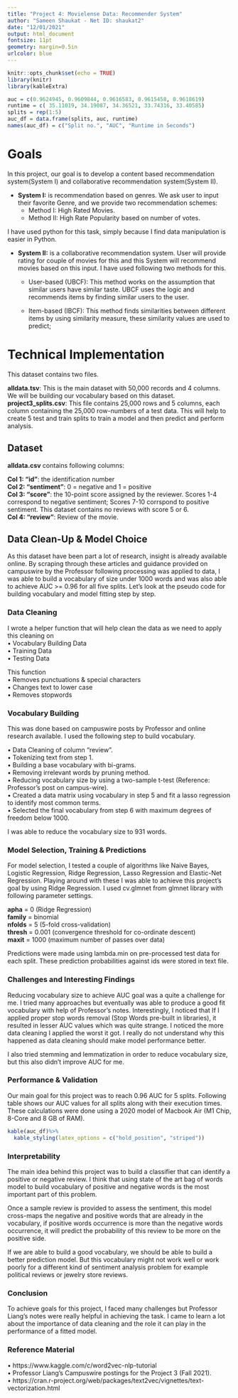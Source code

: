 ```yaml
---
title: "Project 4: Movielense Data: Recommender System"
author: "Sameen Shaukat - Net ID: shaukat2"
date: "12/01/2021"
output: html_document
fontsize: 11pt
geometry: margin=0.5in
urlcolor: blue
---
```


```r
knitr::opts_chunk$set(echo = TRUE)
library(knitr)
library(kableExtra)
```

```r
auc = c(0.9624945, 0.9609844, 0.9616583, 0.9615458, 0.9618619)
runtime = c( 35.11019, 34.19087, 34.36521, 33.74316, 33.40585)
splits = rep(1:5)
auc_df = data.frame(splits, auc, runtime)
names(auc_df) = c("Split no.", "AUC", "Runtime in Seconds")
```

# Goals  

In this project, our goal is to develop a content based recommendation system(System I) and collaborative recommendation system(System II).

* **System I:** is recommendation based on genres. We ask user to input their favorite Genre, and we provide two recommendation schemes: 
   + Method I:  High Rated Movies.
   + Method II: High Rate Popularity based on number of votes.

I have used python for this task, simply because I find data manipulation is easier in Python.

* **System II:** is a collaborative recommendation system. User will provide rating for couple of movies for this and this System will recommend movies based on this input. I have used following two methods for this.  

   + User-based (UBCF): This method works on the assumption that similar users have similar taste. UBCF uses the logic and recommends items by finding similar users to the user.  
   
   + Item-based (IBCF): This method finds similarities between different items by using similarity measure, these similarity values are used to predict;

# Technical Implementation  

This dataset contains two files.

**alldata.tsv**: This is the main dataset with 50,000 records and 4 columns. We will be building our vocabulary based on this dataset.  
**project3_splits.csv**: This file contains 25,000 rows and 5 columns, each column containing the 25,000 row-numbers of a test data. This will help to create 5 test and train splits to train a model and then predict and perform analysis.

## Dataset 
**alldata.csv** contains following columns:

**Col 1: “id”**: the identification number  
**Col 2: “sentiment”**: 0 = negative and 1 = positive  
**Col 3: “score”**: the 10-point score assigned by the reviewer. Scores 1-4 correspond to negative sentiment; Scores 7-10 corrspond to positive sentiment. This dataset contains no reviews with score 5 or 6.  
**Col 4: “review”**: Review of the movie.  

## Data Clean-Up & Model Choice  

As this dataset have been part a lot of research, insight is already available online. By scraping through these articles and guidance provided on campuswire by the Professor following processing was applied to data, I was able to build a vocabulary of size under 1000 words and was also able to achieve AUC >= 0.96 for all five splits. Let's look at the pseudo code for building vocabulary and model fitting step by step.

### Data Cleaning  

I wrote a helper function that will help clean the data as we need to apply this cleaning on  
  • Vocabulary Building Data  
  • Training Data  
  • Testing Data  

This function  
  • Removes punctuations & special characters   
  • Changes text to lower case  
  • Removes stopwords

### Vocabulary Building  

This was done based on campuswire posts by Professor and online research available. I used the following step to build vocabulary. 

  • Data Cleaning of column "review".  
  • Tokenizing text from step 1.  
  • Building a base vocabulary with bi-grams.  
  • Removing irrelevant words by pruning method.  
  • Reducing vocabulary size by using a two-sample t-test (Reference: Professor's post on campus-wire).  
  • Created a data matrix using vocabulary in step 5 and fit a lasso regression to identify most common terms.  
  • Selected the final vocabulary from step 6 with maximum degrees of freedom below 1000. 

I was able to reduce the vocabulary size to 931 words.

### Model Selection, Training & Predictions  

For model selection, I tested a couple of algorithms like Naive Bayes, Logistic Regression, Ridge Regression, Lasso Regression and Elastic-Net Regression. Playing around with these I was able to achieve this project's goal by using Ridge Regression. I used cv.glmnet from glmnet library with following parameter settings.  

**apha** = 0 (Ridge Regression)  
**family** = binomial  
**nfolds** = 5 (5-fold cross-validation)  
**thresh** = 0.001 (convergence threshold for co-ordinate descent)  
**maxit** = 1000 (maximum number of passes over data)

Predictions were made using lambda.min on pre-processed test data for each split. These prediction probabilities against ids were stored in text file.

### Challenges and Interesting Findings  

Reducing vocabulary size to achieve AUC goal was a quite a challenge for me. I tried many approaches but eventually was able to produce a good fit vocabulary with help of Professor's notes. Interestingly, I noticed that If I applied proper stop words removal (Stop Words pre-built in libraries), it resulted in lesser AUC values which was quite strange. I noticed the more data cleaning I applied the worst it got. I really do not understand why this happened as data cleaning should make model performance better.

I also tried stemming and lemmatization in order to reduce vocabulary size, but this also didn't improve AUC for me.

### Performance & Validation  

Our main goal for this project was to reach 0.96 AUC for 5 splits. Following table shows our AUC values for all splits along with their execution times. These calculations were done using a 2020 model of Macbook Air (M1 Chip, 8-Core and 8 GB of RAM).

```r
kable(auc_df)%>%
  kable_styling(latex_options = c("hold_position", "striped"))
```

### Interpretability  

The main idea behind this project was to build a classifier that can identify a positive or negative review. I think that using state of the art bag of words model to build vocabulary of positive and negative words is the most important part of this problem. 

Once a sample review is provided to assess the sentiment, this model cross-maps the negative and positive words that are already in the vocabulary, if positive words occurrence is more than the negative words occurrence, it will predict the probability of this review to be more on the positive side.

If we are able to build a good vocabulary, we should be able to build a better prediction model. But this vocabulary might not work well or work poorly for a different kind of sentiment analysis problem for example political reviews or jewelry store reviews.

### Conclusion
To achieve goals for this project, I faced many challenges but Professor Liang's notes were really helpful in achieving the task. I came to learn a lot about the importance of data cleaning and the role it can play in the performance of a fitted model.
  
### Reference Material  

  • https://www.kaggle.com/c/word2vec-nlp-tutorial  
  • Professor Liang’s Campuswire postings for the Project 3 (Fall 2021).   
  • https://cran.r-project.org/web/packages/text2vec/vignettes/text-vectorization.html
  
  
  



